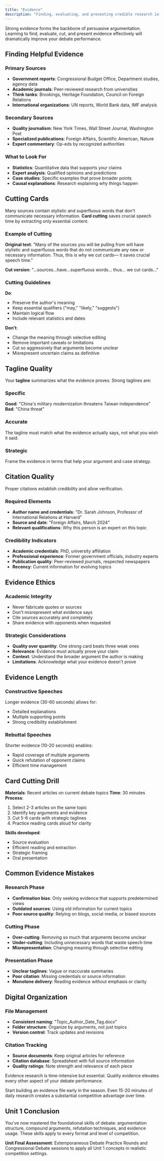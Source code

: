 ```yaml
---
title: "Evidence"
description: "Finding, evaluating, and presenting credible research in debate"
---
```


Strong evidence forms the backbone of persuasive argumentation. Learning to find, evaluate, cut, and present evidence effectively will dramatically improve your debate performance.

## Finding Helpful Evidence

### Primary Sources

- **Government reports**: Congressional Budget Office, Department studies, agency data
- **Academic journals**: Peer-reviewed research from universities
- **Think tanks**: Brookings, Heritage Foundation, Council on Foreign Relations
- **International organizations**: UN reports, World Bank data, IMF analysis

### Secondary Sources

- **Quality journalism**: New York Times, Wall Street Journal, Washington Post
- **Specialized publications**: Foreign Affairs, Scientific American, Nature
- **Expert commentary**: Op-eds by recognized authorities

### What to Look For

- **Statistics**: Quantitative data that supports your claims
- **Expert analysis**: Qualified opinions and predictions
- **Case studies**: Specific examples that prove broader points
- **Causal explanations**: Research explaining why things happen

## Cutting Cards

Many sources contain stylistic and superfluous words that don't communicate necessary information. **Card cutting** saves crucial speech time by extracting only essential content.

### Example of Cutting

**Original text**: "Many of the sources you will be pulling from will have stylistic and superfluous words that do not communicate any new or necessary information. Thus, this is why we cut cards— it saves crucial speech time."

**Cut version**: "...sources...have...superfluous words... thus... we cut cards..."

### Cutting Guidelines

**Do**:

- Preserve the author's meaning
- Keep essential qualifiers ("may," "likely," "suggests")
- Maintain logical flow
- Include relevant statistics and dates

**Don't**:

- Change the meaning through selective editing
- Remove important caveats or limitations
- Cut so aggressively that arguments become unclear
- Misrepresent uncertain claims as definitive

## Tagline Quality

Your **tagline** summarizes what the evidence proves. Strong taglines are:

### Specific

**Good**: "China's military modernization threatens Taiwan independence"
**Bad**: "China threat"

### Accurate

The tagline must match what the evidence actually says, not what you wish it said.

### Strategic

Frame the evidence in terms that help your argument and case strategy.

## Citation Quality

Proper citations establish credibility and allow verification.

### Required Elements

- **Author name and credentials**: "Dr. Sarah Johnson, Professor of International Relations at Harvard"
- **Source and date**: "Foreign Affairs, March 2024"
- **Relevant qualifications**: Why this person is an expert on this topic

### Credibility Indicators

- **Academic credentials**: PhD, university affiliation
- **Professional experience**: Former government officials, industry experts
- **Publication quality**: Peer-reviewed journals, respected newspapers
- **Recency**: Current information for evolving topics

## Evidence Ethics

### Academic Integrity

- Never fabricate quotes or sources
- Don't misrepresent what evidence says
- Cite sources accurately and completely
- Share evidence with opponents when requested

### Strategic Considerations

- **Quality over quantity**: One strong card beats three weak ones
- **Relevance**: Evidence must actually prove your claim
- **Context**: Understand the broader argument the author is making
- **Limitations**: Acknowledge what your evidence doesn't prove

## Evidence Length

### Constructive Speeches

Longer evidence (30-60 seconds) allows for:

- Detailed explanations
- Multiple supporting points
- Strong credibility establishment

### Rebuttal Speeches

Shorter evidence (10-20 seconds) enables:

- Rapid coverage of multiple arguments
- Quick refutation of opponent claims
- Efficient time management

## Card Cutting Drill

**Materials**: Recent articles on current debate topics
**Time**: 30 minutes
**Process**:

1. Select 2-3 articles on the same topic
2. Identify key arguments and evidence
3. Cut 5-6 cards with strategic taglines
4. Practice reading cards aloud for clarity

**Skills developed**:

- Source evaluation
- Efficient reading and extraction
- Strategic framing
- Oral presentation

## Common Evidence Mistakes

### Research Phase

- **Confirmation bias**: Only seeking evidence that supports predetermined views
- **Outdated sources**: Using old information for current topics
- **Poor source quality**: Relying on blogs, social media, or biased sources

### Cutting Phase

- **Over-cutting**: Removing so much that arguments become unclear
- **Under-cutting**: Including unnecessary words that waste speech time
- **Misrepresentation**: Changing meaning through selective editing

### Presentation Phase

- **Unclear taglines**: Vague or inaccurate summaries
- **Poor citation**: Missing credentials or source information
- **Monotone delivery**: Reading evidence without emphasis or clarity

## Digital Organization

### File Management

- **Consistent naming**: "Topic_Author_Date_Tag.docx"
- **Folder structure**: Organize by arguments, not just topics
- **Version control**: Track updates and revisions

### Citation Tracking

- **Source documents**: Keep original articles for reference
- **Citation database**: Spreadsheet with full source information
- **Quality ratings**: Note strength and relevance of each piece

Evidence research is time-intensive but essential. Quality evidence elevates every other aspect of your debate performance.

<Tip>
  Start building an evidence file early in the season. Even 15-20 minutes of
  daily research creates a substantial competitive advantage over time.
</Tip>

## Unit 1 Conclusion

You've now mastered the foundational skills of debate: argumentation structure, compound arguments, refutation techniques, and evidence usage. These skills apply to every format and level of competition.

**Unit Final Assessment**: Extemporaneous Debate Practice Rounds and Congressional Debate sessions to apply all Unit 1 concepts in realistic competition settings.
